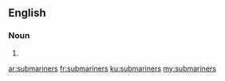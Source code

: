 ==English==

===Noun===
{{head|en|plural}}

# {{plural of|submariner|lang=en}}

[[ar:submariners]]
[[fr:submariners]]
[[ku:submariners]]
[[my:submariners]]